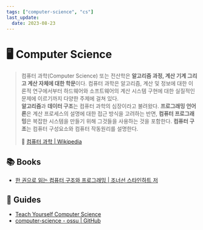 ```yaml
---
tags: ["computer-science", "cs"]
last_update:
  date: 2023-08-23
---
```


# 🖥️ Computer Science

> 컴퓨터 과학(Computer Science) 또는 전산학은 **알고리즘 과정, 계산 기계 그리고 계산 자체에 대한 학문**이다. 컴퓨터 과학은 알고리즘, 계산 및 정보에 대한 이론적 연구에서부터 하드웨어와 소프트웨어의 계산 시스템 구현에 대한 실질적인 문제에 이르기까지 다양한 주제에 걸쳐 있다.  
> **알고리즘**과 **데이터 구조**는 컴퓨터 과학의 심장이라고 불려왔다. **프로그래밍 언어론**은 계산 프로세스의 설명에 대한 접근 방식을 고려하는 반면, **컴퓨터 프로그래밍**은 복잡한 시스템을 만들기 위해 그것들을 사용하는 것을 포함한다. **컴퓨터 구조**는 컴퓨터 구성요소와 컴퓨터 작동원리를 설명한다.
>
> 🔗 [컴퓨터 과학 | Wikipedia](https://ko.wikipedia.org/wiki/%EC%BB%B4%ED%93%A8%ED%84%B0_%EA%B3%BC%ED%95%99)

## 📚 Books

- [한 권으로 읽는 컴퓨터 구조와 프로그래밍 | 조너선 스타인하트 저](https://product.kyobobook.co.kr/detail/S000001932753)

## 🧭 Guides

- [Teach Yourself Computer Science](https://teachyourselfcs.com/)
- [computer-science - ossu | GitHub](https://github.com/ossu/computer-science)

